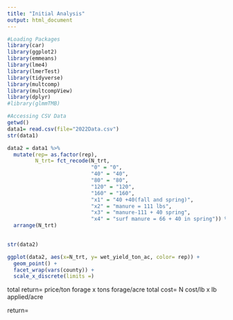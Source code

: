 ```yaml
---
title: "Initial Analysis"
output: html_document
---
```


```r
#Loading Packages
library(car)
library(ggplot2)
library(emmeans)
library(lme4)
library(lmerTest)
library(tidyverse)
library(multcomp)
library(multcompView)
library(dplyr)
#library(glmmTMB)
```


```r
#Accessing CSV Data
getwd()
data1= read.csv(file="2022Data.csv")
str(data1)
```

```r
data2 = data1 %>%
  mutate(rep= as.factor(rep),
         N_trt= fct_recode(N_trt,
                           "0" = "0",
                           "40" = "40",
                           "80" = "80",
                           "120" = "120",
                           "160" = "160",
                           "x1" = "40 +40(fall and spring)",
                           "x2" = "manure = 111 lbs",
                           "x3" = "manure-111 + 40 spring",
                           "x4" = "surf manure = 66 + 40 in spring")) %>%
  arrange(N_trt)
  

str(data2)
```


```r
ggplot(data2, aes(x=N_trt, y= wet_yield_ton_ac, color= rep)) +
  geom_point() +
  facet_wrap(vars(county)) +
  scale_x_discrete(limits =)
```



total return= price/ton forage x tons forage/acre
total cost= N cost/lb x lb applied/acre


return= 

